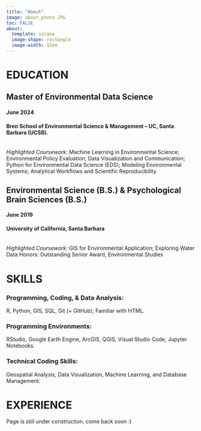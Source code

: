 ```yaml
---
title: "About"
image: about_photo.JPG
toc: FALSE
about:
  template: solana
  image-shape: rectangle
  image-width: 15em
---
```


# EDUCATION

## Master of Environmental Data Science

#### June 2024

#### Bren School of Environmental Science & Management -- UC, Santa Barbara (UCSB).
\
*Highlighted Coursework:* Machine Learning in Environmental Science; Environmental Policy Evaluation; Data Visualization and Communication; Python for Environmental Data Science (EDS); Modeling Environmental Systems; Analytical Workflows and Scientific Reproducibility

## Environmental Science (B.S.) & Psychological Brain Sciences (B.S.)

#### June 2019

#### University of California, Santa Barbara

\
*Highlighted Coursework:* GIS for Environmental Application; Exploring Water Data Honors: Outstanding Senior Award, Environmental Studies

# SKILLS

### Programming, Coding, & Data Analysis:

R, Python, GIS, SQL, Git (+ GitHub); Familiar with HTML.

### Programming Environments:

RStudio, Google Earth Engine, ArcGIS, QGIS, Visual Studio Code, Jupyter Notebooks.

### Technical Coding Skills:

Geospatial Analysis, Data Visualization, Machine Learning, and Database Management.


# EXPERIENCE

Page is still under construction, come back soon :)
